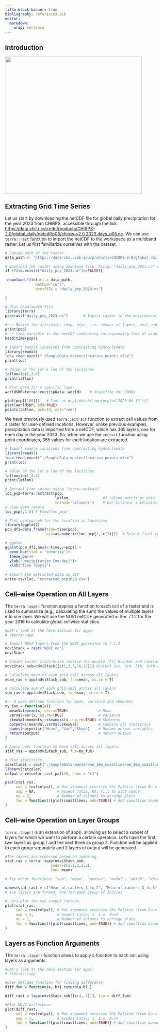 ```yaml
---
title-block-banner: true
bibliography: references.bib
editor: 
  markdown: 
    wrap: sentence
---
```


## Introduction

![](images/clipboard-1402449960.png){fig-align="center" width="450"}

## Extracting Grid Time Series

Let us start by downloading the netCDF file for global daily precipitation for the year 2023 from CHIRPS, accessible through the link: [https://data.chc.ucsb.edu/products/CHIRPS-2.0/global_daily/netcdf/p05/chirps-v2.0.2023.days_p05.nc]{.underline}.
We can use `terra::rast` function to import the netCDF to the workspace as a multiband raster.
Let us first familiarize ourselves with the dataset.

```r
# Copied path of the raster
data_path <- "https://data.chc.ucsb.edu/products/CHIRPS-2.0/global_daily/netcdf/p05/chirps-v2.0.2023.days_p05.nc"

# Download the raster using download.file. Assign "daily_pcp_2023.nc" name to file
if (file.exists("daily_pcp_2023.nc")==FALSE){
  
 download.file(url = data_path, 
              method="curl",
              destfile = "daily_pcp_2023.nc") 
  
}

# Plot downloaded file
library(terra)
pcp=rast("daily_pcp_2023.nc")       # Import raster to the environment 

#~~~ Notice the attributes (esp. nlyr, i.e. number of layers, unit and time)
print(pcp) 
#~~~ time variable in the netCDF indicating corresponding time of acquisition
head(time(pcp))  

# Import sample locations from contrasting hydroclimate
library(readxl)
loc= read_excel("./SampleData-master/location_points.xlsx")
print(loc)

# Value of the lat & lon of the locations
latlon=loc[,3:4] 
print(latlon)

# Plot data for a specific layer
worldSHP=terra::vect(spData::world)    # Shapefile for CONUS

plot(pcp[[100]])   # Same as pcp[[which(time(pcp)=="2023-04-10")]]
plot(worldSHP, add=TRUE)
points(latlon, pch=19, col="red")
```

We have previously used `terra::extract` function to extract cell values from a raster for user-defined locations.
However, unlike previous examples, precipitation data is imported from a netCDF, which has 365 layers, one for each day in the year 2023.
So, when we use the `extract` function using point coordinates, 365 values for each location are extracted.

```r
# Import sample locations from contrasting hydroclimate
library(readxl)
loc= read_excel("./SampleData-master/location_points.xlsx")
print(loc)

# Value of the lat & lon of the locations
latlon=loc[,3:4] 
print(latlon)

# Extract time series using "terra::extract"
loc_pcp=terra::extract(pcp,
                       latlon,               #2-column matrix or data.frame with lat-long
                       method='bilinear')    # Use bilinear interpolation (or ngb) option
# View data sample
loc_pcp[,1:8] # View(loc_pcp)

# Plot hyetograph for the location in Louisiana
library(ggplot2)
pcp_df1=data.frame(time=time(pcp),
                   pcp=as.numeric(loc_pcp[1,-c(1)]))  # Select first row, exclude the first column

# ggplot
ggplot(pcp_df1,aes(x=time,y=pcp)) + 
  geom_bar(stat = 'identity')+
  theme_bw()+
  ylab("Precipitation [mm/day]")+
  xlab("Time [Days]")
 
# Export the extracted data as CSV
write.csv(loc, "extracted_pcp2023.csv")
```

## Cell–wise Operation on All Layers

The `terra::app()` function applies a function to each cell of a raster and is used to summarize (e.g., calculating the sum) the values of multiple layers into one layer.
We will use the NDVI netCDF generated in Sec 7.1.2 for the year 2016 to calculate global cellwise statistics.

```r
#Let's look at the help section for app()
# ?terra::app

# Import NDVI layers from the NDVI generated in 7.1.2
ndviStack = rast("NDVI.nc")
ndviStack

# Subset raster stack/brick (notice the double [[]] bracket and similarity to lists)
ndviStack_sub=ndviStack[[c(1,3,5,10,12)]] #Select 1st, 3rd, 5th, 10th and 12th layers

# Calculate mean of each grid cell across all layers
mean_ras = app(ndviStack_sub, fun=mean, na.rm = T)

# Calculate sum of each grid cell across all layers
sum_ras = app(ndviStack_sub, fun=sum, na.rm = T)

#~~ A user-defined function for mean, variance and skewness
my_fun = function(x){ 
  meanVal=mean(x, na.rm=TRUE)              # Mean 
  varVal=var(x, na.rm=TRUE)                # Variance
  skewVal=moments::skewness(x, na.rm=TRUE) # Skewness
  output=c(meanVal,varVal,skewVal)         # Combine all statistics
  names(output)=c("Mean", "Var","Skew")    # Rename output variables
  return(output)                           # Return output
} 

# Apply user function to each cell across all layers
stat_ras = app(ndviStack_sub, fun=my_fun)

# Plot statistics
coastlines = vect("./SampleData-master/ne_10m_coastline/ne_10m_coastline.shp")
library(cetcolor)
colpal = cetcolor::cet_pal(20, name = "r2")  

plot(stat_ras, 
     col = rev(colpal), # Rev argument reverses the Palette (from Bu-> Rd to Rd -> Bu)
     asp = NA,          # Aspect ratio: NA, fill to plot space
     nc = 2,            # Number of columns to arrange plots
     fun = function(){plot(coastlines, add=TRUE)} # Add coastline boundary
)
```

## Cell–wise Operation on Layer Groups

`terra::tapp()` is an extension of app(), allowing us to select a subset of layers for which we want to perform a certain operation.
Let’s have the first two layers as group 1 and the next three as group 2.
Function will be applied to each group separately and 2 layers of output will be generated.

```r
#The layers are combined based on indexing.
stat_ras = terra::tapp(ndviStack_sub,
                     index=c(1,1,2,2,2),
                     fun= mean)

# Try other functions: "sum", "mean", "median", "modal", "which", "which.min", "which.max", "min", "max", "prod", "any", "all", "sd", "first".

names(stat_ras) = c("Mean_of_rasters_1_to_2", "Mean_of_rasters_3_to_5")
# Two layers are formed, one for each group of indices

# Lets plot the two output rasters
plot(stat_ras, 
     col = rev(colpal), # Rev argument reverses the Palette (from Bu-> Rd to Rd -> Bu)
     asp = 1,           # Aspect ratio: 1, i.e. X==Y
     nc = 1,            # Number of columns to arrange plots
     fun = function(){plot(coastlines, add=TRUE)} # Add coastline boundary
)
```

## Layers as Function Arguments

The `terra::lapp()` function allows to apply a function to each cell using layers as arguments.

```r
#Let's look at the help section for app()
# ?terra::lapp

#User defined function for finding difference
diff_fun = function(a, b){ return(a-b) }

diff_rast = lapp(ndviStack_sub[[c(4, 2)]], fun = diff_fun)

#Plot NDVI difference
plot(diff_rast, 
     col = rev(colpal), # Rev argument reverses the Palette (from Bu-> Rd to Rd -> Bu)
     asp = 1,           # Aspect ratio: 1, i.e. X==Y
     fun = function(){plot(coastlines, add=TRUE)} # Add coastline boundary
)
```
